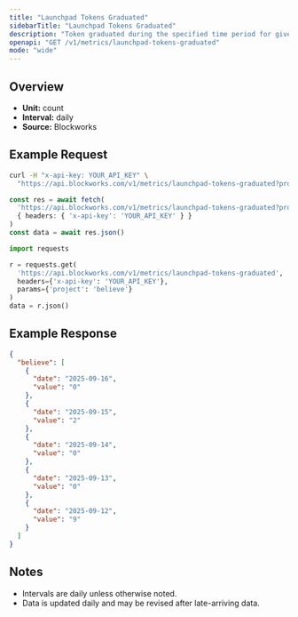 ```yaml
---
title: "Launchpad Tokens Graduated"
sidebarTitle: "Launchpad Tokens Graduated"
description: "Token graduated during the specified time period for given launchpad."
openapi: "GET /v1/metrics/launchpad-tokens-graduated"
mode: "wide"
---
```


## Overview

- **Unit:** count
- **Interval:** daily
- **Source:** Blockworks

## Example Request

<CodeGroup>

```bash cURL
curl -H "x-api-key: YOUR_API_KEY" \
  "https://api.blockworks.com/v1/metrics/launchpad-tokens-graduated?project=believe"
```

```typescript TypeScript
const res = await fetch(
  'https://api.blockworks.com/v1/metrics/launchpad-tokens-graduated?project=believe',
  { headers: { 'x-api-key': 'YOUR_API_KEY' } }
)
const data = await res.json()
```

```python Python
import requests

r = requests.get(
  'https://api.blockworks.com/v1/metrics/launchpad-tokens-graduated',
  headers={'x-api-key': 'YOUR_API_KEY'},
  params={'project': 'believe'}
)
data = r.json()
```

</CodeGroup>

## Example Response

```json
{
  "believe": [
    {
      "date": "2025-09-16",
      "value": "0"
    },
    {
      "date": "2025-09-15",
      "value": "2"
    },
    {
      "date": "2025-09-14",
      "value": "0"
    },
    {
      "date": "2025-09-13",
      "value": "0"
    },
    {
      "date": "2025-09-12",
      "value": "9"
    }
  ]
}
```

## Notes
- Intervals are daily unless otherwise noted.
- Data is updated daily and may be revised after late-arriving data.
